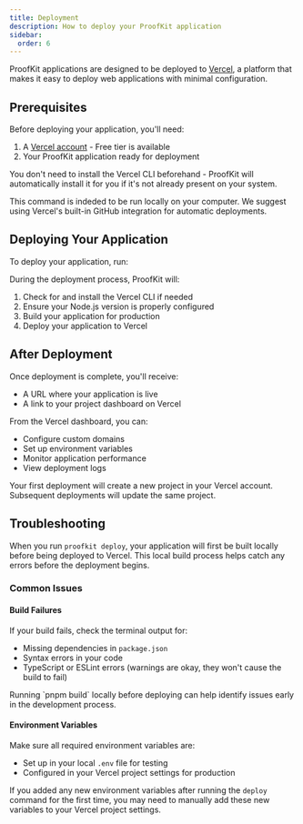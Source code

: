 ```yaml
---
title: Deployment
description: How to deploy your ProofKit application
sidebar:
  order: 6
---
```



ProofKit applications are designed to be deployed to [Vercel](https://vercel.com), a platform that makes it easy to deploy web applications with minimal configuration.

## Prerequisites

Before deploying your application, you'll need:

1. A [Vercel account](https://vercel.com/signup) - Free tier is available
2. Your ProofKit application ready for deployment

You don't need to install the Vercel CLI beforehand - ProofKit will automatically install it for you if it's not already present on your system.

<Aside type="tip">
  This command is indeded to be run locally on your computer. We suggest using
  Vercel's built-in GitHub integration for automatic deployments.
</Aside>

## Deploying Your Application

To deploy your application, run:

<CliCommand command="proofkit deploy" frame="none" />

During the deployment process, ProofKit will:

1. Check for and install the Vercel CLI if needed
2. Ensure your Node.js version is properly configured
3. Build your application for production
4. Deploy your application to Vercel

## After Deployment

Once deployment is complete, you'll receive:

- A URL where your application is live
- A link to your project dashboard on Vercel

From the Vercel dashboard, you can:

- Configure custom domains
- Set up environment variables
- Monitor application performance
- View deployment logs

<Aside type="note">
  Your first deployment will create a new project in your Vercel account.
  Subsequent deployments will update the same project.
</Aside>

## Troubleshooting

When you run `proofkit deploy`, your application will first be built locally before being deployed to Vercel. This local build process helps catch any errors before the deployment begins.

### Common Issues

#### Build Failures

If your build fails, check the terminal output for:

- Missing dependencies in `package.json`
- Syntax errors in your code
- TypeScript or ESLint errors (warnings are okay, they won't cause the build to fail)

<Aside type="tip">
  Running `pnpm build` locally before deploying can help identify issues early
  in the development process.
</Aside>

#### Environment Variables

Make sure all required environment variables are:

- Set up in your local `.env` file for testing
- Configured in your Vercel project settings for production

If you added any new environment variables after running the `deploy` command for the first time, you may need to manually add these new variables to your Vercel project settings.
